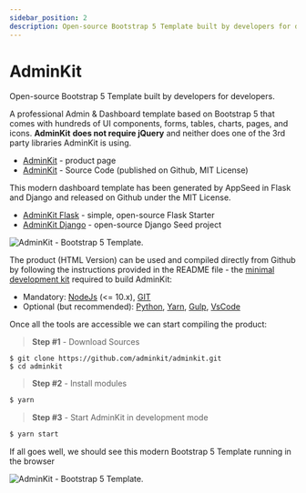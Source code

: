 ```yaml
---
sidebar_position: 2
description: Open-source Bootstrap 5 Template built by developers for developers.
---
```


# AdminKit

<SubHeading>Open-source Bootstrap 5 Template built by developers for developers.</SubHeading>

A professional Admin & Dashboard template based on Bootstrap 5 that comes with hundreds of UI components, forms, tables, charts, pages, and icons. **AdminKit** **does not require jQuery** and neither does one of the 3rd party libraries AdminKit is using.

- [AdminKit](https://adminkit.io/) - product page
- [AdminKit](https://github.com/adminkit/adminkit) - Source Code (published on Github, MIT License)

This modern dashboard template has been generated by AppSeed in Flask and Django and released on Github under the MIT License.

- [AdminKit Flask](https://github.com/app-generator/flask-adminkit) - simple, open-source Flask Starter
- [AdminKit Django](https://github.com/app-generator/django-adminkit) - open-source Django Seed project

![AdminKit - Bootstrap 5 Template.](../../../static/assets/docs-adminkit-bootstrap-5.jpg)

The product (HTML Version) can be used and compiled directly from Github by following the instructions provided in the README file - the [minimal development kit](../tutorials/minimal-programming-kit.md) required to build AdminKit:

- Mandatory: [NodeJs](https://nodejs.org/en/) (<= 10.x), [GIT](https://git-scm.com/)
- Optional (but recommended): [Python](https://www.python.org/), [Yarn](https://yarnpkg.com/), [Gulp](https://gulpjs.com/), [VsCode](https://code.visualstudio.com/)

Once all the tools are accessible we can start compiling the product:

> **Step #1** - Download Sources

```
$ git clone https://github.com/adminkit/adminkit.git
$ cd adminkit
```

> **Step #2** - Install modules

```bash
$ yarn
```

> **Step #3** - Start AdminKit in development mode

```bash
$ yarn start
```

If all goes well, we should see this modern Bootstrap 5 Template running in the browser

![AdminKit - Bootstrap 5 Template.](../../../static/assets/adminkit-bootstrap-5-charts.jpg)
